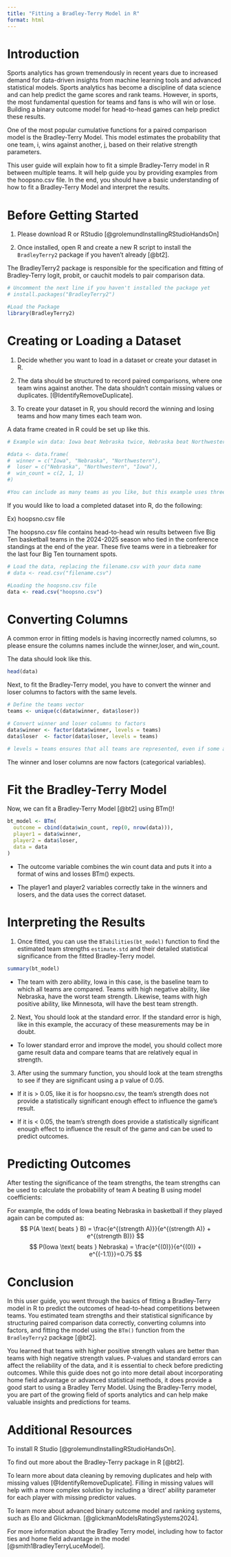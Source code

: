 ```yaml
---
title: "Fitting a Bradley-Terry Model in R"
format: html
---
```


# Introduction

Sports analytics has grown tremendously in recent years due to increased demand for data-driven insights from machine learning tools and advanced statistical models. Sports analytics has become a discipline of data science and can help predict the game scores and rank teams. However, in sports, the most fundamental question for teams and fans is who will win or lose. Building a binary outcome model for head-to-head games can help predict these results.

One of the most popular cumulative functions for a paired comparison model is the Bradley-Terry Model. This model estimates the probability that one team, i, wins against another, j, based on their relative strength parameters.

This user guide will explain how to fit a simple Bradley-Terry model in R between multiple teams. It will help guide you by providing examples from the hoopsno.csv file. In the end, you should have a basic understanding of how to fit a Bradley-Terry Model and interpret the results.

# Before Getting Started

1.  Please download R or RStudio [@grolemundInstallingRStudioHandsOn]

2.  Once installed, open R and create a new R script to install the `BradleyTerry2` package if you haven’t already [@bt2].

The BradleyTerry2 package is responsible for the specification and fitting of Bradley-Terry logit, probit, or cauchit models to pair comparison data.

```r
# Uncomment the next line if you haven't installed the package yet
# install.packages("BradleyTerry2")

#Load the Package
library(BradleyTerry2)
```

# Creating or Loading a Dataset

1.  Decide whether you want to load in a dataset or create your dataset in R.

2.  The data should be structured to record paired comparisons, where one team wins against another. The data shouldn't contain missing values or duplicates. [@IdentifyRemoveDuplicate].

3.  To create your dataset in R, you should record the winning and losing teams and how many times each team won. 

  A data frame created in R could be set up like this.

```r
# Example win data: Iowa beat Nebraska twice, Nebraska beat Northwestern once, and Northwestern beat Iowa once

#data <- data.frame(
#  winner = c("Iowa", "Nebraska", "Northwestern"),
#  loser = c("Nebraska", "Northwestern", "Iowa"),
#  win_count = c(2, 1, 1)
#)

#You can include as many teams as you like, but this example uses three
```
If you would like to load a completed dataset into R, do the following:

Ex) hoopsno.csv file

The hoopsno.csv file contains head-to-head win results between five Big Ten basketball teams in the 2024-2025 season who tied in the conference standings at the end of the year. These five teams were in a tiebreaker for the last four Big Ten tournament spots.

```r
# Load the data, replacing the filename.csv with your data name
# data <- read.csv("filename.csv")

#Loading the hoopsno.csv file
data <- read.csv("hoopsno.csv")
```

# Converting Columns

A common error in fitting models is having incorrectly named columns, so please ensure the columns names include the winner,loser, and win_count.

The data should look like this.

```r
head(data)
```

Next, to fit the Bradley-Terry model, you have to convert the winner and loser columns to factors with the same levels.

```r
# Define the teams vector
teams <- unique(c(data$winner, data$loser))

# Convert winner and loser columns to factors
data$winner <- factor(data$winner, levels = teams)
data$loser  <- factor(data$loser, levels = teams)

# levels = teams ensures that all teams are represented, even if some are not stated explicitly in the winner column
```

The winner and loser columns are now factors (categorical variables).

# Fit the Bradley-Terry Model

Now, we can fit a Bradley-Terry Model [@bt2] using BTm()!

```r
bt_model <- BTm(
  outcome = cbind(data$win_count, rep(0, nrow(data))),
  player1 = data$winner,
  player2 = data$loser,
  data = data
)
```

-   The outcome variable combines the win count data and puts it into a format of wins and losses BTm() expects.

-   The player1 and player2 variables correctly take in the winners and losers, and the data uses the correct dataset.

# Interpreting the Results

1. Once fitted, you can use the `BTabilities(bt_model)` function to find the estimated team strengths `estimate.std` and their detailed statistical significance from the fitted Bradley-Terry model.

```r
summary(bt_model)
```

-   The team with zero ability, Iowa in this case, is the baseline team to which all teams are compared. Teams with high negative ability, like Nebraska, have the worst team strength. Likewise, teams with high positive ability, like Minnesota, will have the best team strength.

2.   Next, You should look at the standard error. If the standard error is high, like in this example, the accuracy of these measurements may be in doubt.

-   To lower standard error and improve the model, you should collect more game result data and compare teams that are relatively equal in strength.

3. After using the summary function, you should look at the team strengths to see if they are significant using a p value of 0.05.

-   If it is \> 0.05, like it is for hoopsno.csv, the team's strength does not provide a statistically significant enough effect to influence the game's result.

-   If it is \< 0.05, the team's strength does provide a statistically significant enough effect to influence the result of the game and can be used to predict outcomes.

# Predicting Outcomes

After testing the significance of the team strengths, the team strengths can be used to calculate the probability of team A beating B using model coefficients:

For example, the odds of Iowa beating Nebraska in basketball if they played again can be computed as:\
$$ P(A \text{ beats } B) = \frac{e^{(strength A)}}{e^{(strength A)} + e^{(strength B)}} $$
$$ P(Iowa \text{ beats } Nebraska) = \frac{e^{(0)}}{e^{(0)} + e^{(-1.1)}}=0.75 $$ 

# Conclusion

In this user guide, you went through the basics of fitting a Bradley-Terry model in R to predict the outcomes of head-to-head competitions between teams. You estimated team strengths and their statistical significance by structuring paired comparison data correctly, converting columns into factors, and fitting the model using the `BTm()` function from the `BradleyTerry2` package [@bt2].

You learned that teams with higher positive strength values are better than teams with high negative strength values. P-values and standard errors can affect the reliability of the data, and it is essential to check before predicting outcomes. While this guide does not go into more detail about incorporating home field advantage or advanced statistical methods, it does provide a good start to using a Bradley Terry Model. Using the Bradley-Terry model, you are part of the growing field of sports analytics and can help make valuable insights and predictions for teams.

# Additional Resources

To install R Studio [@grolemundInstallingRStudioHandsOn].

To find out more about the Bradley-Terry package in R [@bt2].

To learn more about data cleaning by removing duplicates and help with missing values [@IdentifyRemoveDuplicate]. Filling in missing values will help with a more complex solution by including a ‘direct’ ability parameter for each player with missing predictor values.

To learn more about advanced binary outcome model and ranking systems, such as Elo and Glickman. [@glickmanModelsRatingSystems2024].

For more information about the Bradley Terry model, including how to factor ties and home field advantage in the model [@smith1BradleyTerryLuceModel].

